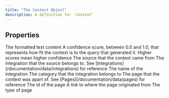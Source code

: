 ```yaml
---
title: "The Context Object"
description: A definition for `Context`
---
```


## Properties

<ResponseField name="text" type="string" required>
  The formatted text content
</ResponseField>
<ResponseField name="score" type="number" required>
  A confidence score, between 0.0 and 1.0, that represents how fit the context is to the query that
  generated it. Higher scores mean higher confidence
</ResponseField>
<ResponseField name="source" type="object" required>
  The source that the context came from
  <Expandable title="properties">
    <ResponseField name="integration" type="object" required>
      The integration that the source belongs to. See
      [Integrations](/documentation/data/integrations) for reference
      <Expandable title="properties">
        <ResponseField name="name" type="string" required>
          The name of the integration
        </ResponseField>
        <ResponseField name="category" type="string" required>
          The category that the integration belongs to
        </ResponseField>
      </Expandable>
    </ResponseField>
    <ResponseField name="page" type="object" required>
      The page that the context was apart of. See
      [Pages](/documentation/data/pages) for reference
      <Expandable title="properties">
        <ResponseField name="id" type="string" required>
          The id of the page
        </ResponseField>
        <ResponseField name="link" type="string" required>
          A link to where the page originated from
        </ResponseField>
        <ResponseField name="type" type="string" required>
          The type of page
        </ResponseField>
      </Expandable>
    </ResponseField>
  </Expandable>
</ResponseField>
